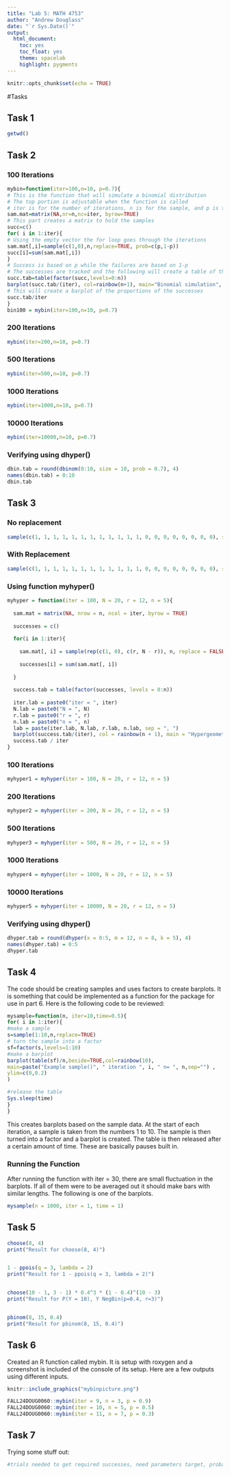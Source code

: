 ```yaml
---
title: "Lab 5: MATH 4753"
author: "Andrew Douglass"
date: "`r Sys.Date()`"
output:
  html_document:
    toc: yes
    toc_float: yes
    theme: spacelab
    highlight: pygments
---
```


```r
knitr::opts_chunk$set(echo = TRUE)
```

#Tasks

## Task 1


```r
getwd()
```

## Task 2

### 100 Iterations

```r
mybin=function(iter=100,n=10, p=0.7){ 
# This is the function that will simulate a binomial distribution
# The top portion is adjustable when the function is called
# iter is for the number of iterations, n is for the sample, and p is the probability
sam.mat=matrix(NA,nr=n,nc=iter, byrow=TRUE)
# This part creates a matrix to hold the samples
succ=c()
for( i in 1:iter){
# Using the empty vector the for loop goes through the iterations 
sam.mat[,i]=sample(c(1,0),n,replace=TRUE, prob=c(p,1-p))
succ[i]=sum(sam.mat[,i])
}
# Success is based on p while the failures are based on 1-p
# The successes are tracked and the following will create a table of the successes
succ.tab=table(factor(succ,levels=0:n))
barplot(succ.tab/(iter), col=rainbow(n+1), main="Binomial simulation", xlab="Number of successes")
# This will create a barplot of the proportions of the successes
succ.tab/iter
}
bin100 = mybin(iter=100,n=10, p=0.7)
```

### 200 Iterations

```r
mybin(iter=200,n=10, p=0.7)
```

### 500 Iterations

```r
mybin(iter=500,n=10, p=0.7)
```

### 1000 Iterations

```r
mybin(iter=1000,n=10, p=0.7)
```

### 10000 Iterations

```r
mybin(iter=10000,n=10, p=0.7)
```

### Verifying using dhyper()

```r
dbin.tab = round(dbinom(0:10, size = 10, prob = 0.7), 4)
names(dbin.tab) = 0:10
dbin.tab
```

## Task 3

### No replacement

```r
sample(c(1, 1, 1, 1, 1, 1, 1, 1, 1, 1, 1, 1, 0, 0, 0, 0, 0, 0, 0, 0), size = 5, replace = FALSE, prob = NULL)
```

### With Replacement

```r
sample(c(1, 1, 1, 1, 1, 1, 1, 1, 1, 1, 1, 1, 0, 0, 0, 0, 0, 0, 0, 0), size = 5, replace = TRUE, prob = NULL)
```

### Using function myhyper()

```r
myhyper = function(iter = 100, N = 20, r = 12, n = 5){
  
  sam.mat = matrix(NA, nrow = n, ncol = iter, byrow = TRUE)
  
  successes = c()
  
  for(i in 1:iter){
    
    sam.mat[, i] = sample(rep(c(1, 0), c(r, N - r)), n, replace = FALSE)
    
    successes[i] = sum(sam.mat[, i])
    
  }
  
  success.tab = table(factor(successes, levels = 0:n))
  
  iter.lab = paste0("iter = ", iter)
  N.lab = paste0("N = ", N)
  r.lab = paste0("r = ", r)
  n.lab = paste0("n = ", n)
  lab = paste(iter.lab, N.lab, r.lab, n.lab, sep = ", ")
  barplot(success.tab/(iter), col = rainbow(n + 1), main = "Hypergeometric Simulation", sub = lab, xlab = "Number of Successes")
  success.tab / iter
}
```

### 100 Iterations

```r
myhyper1 = myhyper(iter = 100, N = 20, r = 12, n = 5)
```

### 200 Iterations

```r
myhyper2 = myhyper(iter = 200, N = 20, r = 12, n = 5)
```

### 500 Iterations

```r
myhyper3 = myhyper(iter = 500, N = 20, r = 12, n = 5)
```

### 1000 Iterations

```r
myhyper4 = myhyper(iter = 1000, N = 20, r = 12, n = 5)
```

### 10000 Iterations

```r
myhyper5 = myhyper(iter = 10000, N = 20, r = 12, n = 5)
```

### Verifying using dhyper()

```r
dhyper.tab = round(dhyper(x = 0:5, m = 12, n = 8, k = 5), 4)
names(dhyper.tab) = 0:5
dhyper.tab
```

## Task 4
The code should be creating samples and uses factors to create barplots. It is something that could be implemented as a function for the package for use in part 6. 
Here is the following code to be reviewed:

```r
mysample=function(n, iter=10,time=0.5){
for( i in 1:iter){
#make a sample
s=sample(1:10,n,replace=TRUE)
# turn the sample into a factor
sf=factor(s,levels=1:10)
#make a barplot
barplot(table(sf)/n,beside=TRUE,col=rainbow(10), 
main=paste("Example sample()", " iteration ", i, " n= ", n,sep="") ,
ylim=c(0,0.2)
)

#release the table
Sys.sleep(time)
}
}
```

This creates barplots based on the sample data. At the start of each iteration, a sample is taken from the numbers 1 to 10. The sample is then turned into a factor and a barplot is created. The table is then released after a certain amount of time. These are basically pauses built in. 

### Running the Function

After running the function with iter = 30, there are small fluctuation in the barplots. If all of them were to be averaged out it should make bars with similar lengths. The following is one of the barplots.

```r
mysample(n = 1000, iter = 1, time = 1)
```

## Task 5

```r
choose(8, 4)
print("Result for choose(8, 4)")


1 - ppois(q = 3, lambda = 2)
print("Result for 1 - ppois(q = 3, lambda = 2)")


choose(10 - 1, 3 - 1) * 0.4^3 * (1 - 0.4)^(10 - 3)
print("Result for P(Y = 10), Y NegBin(p=0.4, r=3)")


pbinom(8, 15, 0.4)
print("Result for pbinom(8, 15, 0.4)")
```

## Task 6

Created an R function called mybin. It is setup with roxygen and a screenshot is included of the console of its setup. Here are a few outputs using different inputs.

```r
knitr::include_graphics("mybinpicture.png")
```


```r
FALL24DOUG0060::mybin(iter = 9, n = 3, p = 0.9)
FALL24DOUG0060::mybin(iter = 10, n = 5, p = 0.5)
FALL24DOUG0060::mybin(iter = 11, n = 7, p = 0.3)
```

## Task 7
Trying some stuff out:

```r
#trials needed to get required successes, need parameters target, probability of success for specific trial, and number of trials. Need to find mean,variance, 
```


